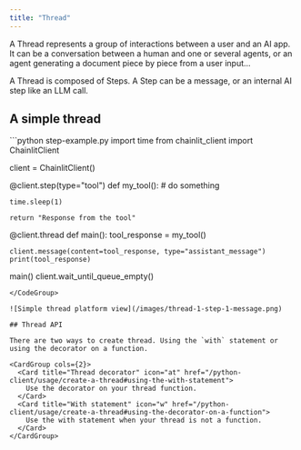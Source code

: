```yaml
---
title: "Thread"
---
```


A Thread represents a group of interactions between a user and an AI app. It can be a conversation between a human and one or several agents, or an agent generating a document piece by piece from a user input...

A Thread is composed of Steps. A Step can be a message, or an internal AI step like an LLM call.

## A simple thread

<CodeGroup>
```python step-example.py
import time
from chainlit_client import ChainlitClient

client = ChainlitClient()


@client.step(type="tool")
def my_tool():
    # do something

    time.sleep(1)

    return "Response from the tool"


@client.thread
def main():
    tool_response = my_tool()

    client.message(content=tool_response, type="assistant_message")
    print(tool_response)


main()
client.wait_until_queue_empty()
```
</CodeGroup>

![Simple thread platform view](/images/thread-1-step-1-message.png)

## Thread API

There are two ways to create thread. Using the `with` statement or using the decorator on a function.

<CardGroup cols={2}>
  <Card title="Thread decorator" icon="at" href="/python-client/usage/create-a-thread#using-the-with-statement">
    Use the decorator on your thread function.
  </Card>
  <Card title="With statement" icon="w" href="/python-client/usage/create-a-thread#using-the-decorator-on-a-function">
    Use the with statement when your thread is not a function.
  </Card>
</CardGroup>